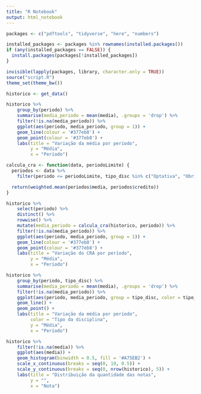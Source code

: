 ```yaml
---
title: "R Notebook"
output: html_notebook
---
```


```r
packages <- c("pdftools", "tidyverse", "here", "numbers")

installed_packages <- packages %in% rownames(installed.packages())
if (any(installed_packages == FALSE)) {
  install.packages(packages[!installed_packages])
}

invisible(lapply(packages, library, character.only = TRUE))
source("script.R")
theme_set(theme_bw())
```

```r
historico <- get_data() 
```

```r
historico %>%
    group_by(periodo) %>%
    summarise(media_periodo = mean(media), .groups = 'drop') %>%
    filter(!is.na(media_periodo)) %>%
    ggplot(aes(periodo, media_periodo, group = 1)) + 
    geom_line(colour = '#377eb8') +
    geom_point(colour = '#377eb8') +
    labs(title = "Variação da média por período",
         y = "Média",
         x = "Período")
```

```r
calcula_cra <- function(data, periodoLimite) {
  periodos <- data %>%
    filter(periodo <= periodoLimite, tipo_disc %in% c("Optativa", "Obrigatória"))

  return(weighted.mean(periodos$media, periodos$credito))
}

historico %>%
    select(periodo) %>%
    distinct() %>%
    rowwise() %>%
    mutate(media_periodo = calcula_cra(historico, periodo)) %>%
    filter(!is.na(media_periodo)) %>%
    ggplot(aes(periodo, media_periodo, group = 1)) + 
    geom_line(colour = '#377eb8') +
    geom_point(colour = '#377eb8') +
    labs(title = "Variação do CRA por período",
         y = "Média",
         x = "Período")
```

```r
historico %>%
    group_by(periodo, tipo_disc) %>%
    summarise(media_periodo = mean(media), .groups = 'drop') %>%
    filter(!is.na(media_periodo)) %>%
    ggplot(aes(periodo, media_periodo, group = tipo_disc, color = tipo_disc)) + 
    geom_line() +
    geom_point() +
    labs(title = "Variação da média por período",
         color = "Tipo da disciplina",
         y = "Média",
         x = "Período")
```

```r
historico %>%
    filter(!is.na(media)) %>%
    ggplot(aes(media)) + 
    geom_histogram(binwidth = 0.5, fill = '#A75EB2') +
    scale_x_continuous(breaks = seq(0, 10, 0.5)) +
    scale_y_continuous(breaks = seq(0, nrow(historico), 5)) +
    labs(title = "Distribuição da quantidade das notas",
         y = "",
         x = "Nota")
```
